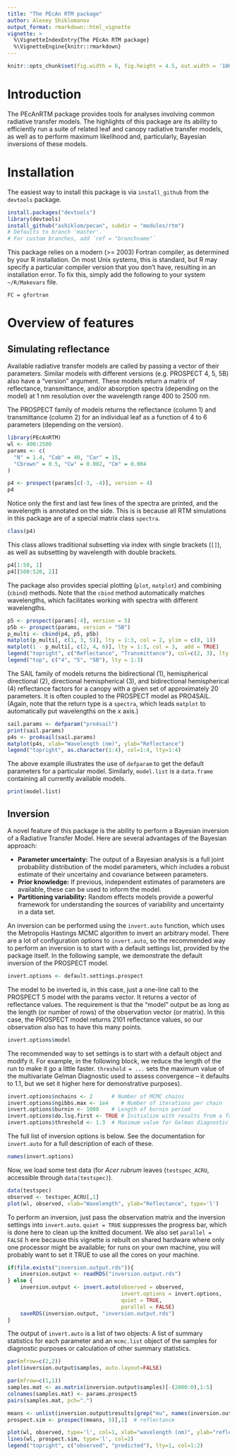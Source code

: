 ```yaml
---
title: "The PEcAn RTM package"
author: Alexey Shiklomanov
output_format: rmarkdown::html_vignette
vignette: >
  %\VignetteIndexEntry{The PEcAn RTM package}
  %\VignetteEngine{knitr::rmarkdown}
---
```


```r
knitr::opts_chunk$set(fig.width = 6, fig.height = 4.5, out.width = '100%', dpi=60)
```

# Introduction

The PEcAnRTM package provides tools for analyses involving common radiative transfer models. The highlights of this package are its ability to efficiently run a suite of related leaf and canopy radiative transfer models, as well as to perform maximum likelihood and, particularly, Bayesian inversions of these models. 

# Installation
The easiest way to install this package is via `install_github` from the `devtools` package.

```r
install.packages("devtools")
library(devtools)
install_github("ashiklom/pecan", subdir = "modules/rtm")
# Defaults to branch 'master'. 
# For custom branches, add `ref = "branchname"`
```

This package relies on a modern (>= 2003) Fortran compiler, as determined by your R installation. On most Unix systems, this is standard, but R may specify a particular compiler version that you don't have, resulting in an installation error. To fix this, simply add the following to your system `~/R/Makevars` file.

```
FC = gfortran
```

# Overview of features

## Simulating reflectance

Available radiative transfer models are called by passing a vector of their parameters. Similar models with different versions (e.g. PROSPECT 4, 5, 5B) also have a "version" argument. These models return a matrix of reflectance, transmittance, and/or absorption spectra (depending on the model) at 1 nm resolution over the wavelength range 400 to 2500 nm.

The PROSPECT family of models returns the reflectance (column 1) and transmittance (column 2) for an individual leaf as a function of 4 to 6 parameters (depending on the version).

```r
library(PEcAnRTM)
wl <- 400:2500
params <- c(
  "N" = 1.4, "Cab" = 40, "Car" = 15,
  "Cbrown" = 0.5, "Cw" = 0.002, "Cm" = 0.004
)

p4 <- prospect(params[c(-3, -4)], version = 4)
p4
```

Notice only the first and last few lines of the spectra are printed, and the wavelength is annotated on the side.
This is is because all RTM simulations in this package are of a special matrix class `spectra`.

```r
class(p4)
```

This class allows traditional subsetting via index with single brackets (`[]`), as well as subsetting by wavelength with double brackets.

```r
p4[1:50, 1]
p4[[500:520, 2]]
```

The package also provides special plotting (`plot`, `matplot`) and combining (`cbind`) methods. Note that the `cbind` method automatically matches wavelengths, which facilitates working with spectra with different wavelengths.

```r
p5 <- prospect(params[-4], version = 5)
p5b <- prospect(params, version = "5B")
p_multi <- cbind(p4, p5, p5b)
matplot(p_multi[, c(1, 3, 5)], lty = 1:3, col = 2, ylim = c(0, 1))
matplot(1 - p_multi[, c(2, 4, 6)], lty = 1:3, col = 3,  add = TRUE)
legend("topright", c("Reflectance", "Transmittance"), col=c(2, 3), lty = 1)
legend("top", c("4", "5", "5B"), lty = 1:3)
```

The SAIL family of models returns the bidirectional (1), hemispherical directional (2), directional hemispherical (3), and bidirectional hemispherical (4) reflectance factors for a canopy with a given set of approximately 20 parameters. It is often coupled to the PROSPECT model as PRO4SAIL. (Again, note that the return type is a `spectra`, which leads `matplot` to automatically put wavelengths on the x axis.)

```r
sail.params <- defparam("pro4sail")
print(sail.params)
p4s <- pro4sail(sail.params)
matplot(p4s, xlab="Wavelength (nm)", ylab="Reflectance")
legend("topright", as.character(1:4), col=1:4, lty=1:4)
```

The above example illustrates the use of `defparam` to get the default parameters for a particular model. Similarly, `model.list` is a `data.frame` containing all currently available models.

```r
print(model.list)
```


## Inversion

A novel feature of this package is the ability to perform a Bayesian inversion of a Radiative Transfer Model. Here are several advantages of the Bayesian approach:

* **Parameter uncertainty:** The output of a Bayesian analysis is a full joint probability distribution of the model parameters, which includes a robust estimate of their uncertainy and covariance between parameters.
* **Prior knowledge:** If previous, independent estimates of parameters are available, these can be used to inform the model.
* **Partitioning variability:** Random effects models provide a powerful framework for understanding the sources of variability and uncertainty in a data set.

An inversion can be performed using the `invert.auto` function, which uses the Metropolis Hastings MCMC algorithm to invert an arbitrary model. There are a lot of configuration options to `invert.auto`, so the recommended way to perform an inversion is to start with a default settings list, provided by the package itself. In the following sample, we demonstrate the default inversion of the PROSPECT model.

```r
invert.options <- default.settings.prospect
```

The model to be inverted is, in this case, just a one-line call to the PROSPECT 5 model with the params vector. It returns a vector of reflectance values. The requirement is that the "model" output be as long as the length (or number of rows) of the observation vector (or matrix). In this case, the PROSPECT model returns 2101 reflectance values, so our observation also has to have this many points.

```r
invert.options$model
```

The recommended way to set settings is to start with a default object and modify it. For example, in the following block, we reduce the length of the run to make it go a little faster. `threshold = ...` sets the maximum value of the multivariate Gelman Diagnostic used to assess convergence -- it defaults to 1.1, but we set it higher here for demonstrative purposes).

```r
invert.options$nchains <- 2      # Number of MCMC chains
invert.options$ngibbs.max <- 1e4    # Number of iterations per chain
invert.options$burnin <- 1000    # Length of burnin period
invert.options$do.lsq.first <- TRUE # Initialize with results from a fast least-squares optimization algorithm
invert.options$threshold <- 1.3  # Maximum value for Gelman diagnostic
```

The full list of inversion options is below. See the documentation for `invert.auto` for a full description of each of these.

```r
names(invert.options)
```

Now, we load some test data (for _Acer rubrum_ leaves (`testspec_ACRU`, accessible through `data(testspec)`).

```r
data(testspec)
observed <- testspec_ACRU[,1]
plot(wl, observed, xlab="Wavelength", ylab="Reflectance", type='l')
```

To perform an inversion, just pass the observation matrix and the inversion settings into `invert.auto`. `quiet = TRUE` 
suppresses the progress bar, which is done here to clean up the knitted document. We also set `parallel = FALSE` h
ere because this vignette is rebuilt on shared hardware where only one processor might be available;
 for runs on your own machine, you will probably want to set it TRUE to use all the cores on your machine.

```r
if(file.exists("inversion.output.rds")){
    inversion.output <- readRDS("inversion.output.rds")
} else {
    inversion.output <- invert.auto(observed = observed,
                                    invert.options = invert.options,
                                    quiet = TRUE,
                                    parallel = FALSE)  
    saveRDS(inversion.output, "inversion.output.rds")
}
```

The output of `invert.auto` is a list of two objects: A list of summary statistics for each parameter and an `mcmc.list` object of the samples for diagnostic purposes or calculation of other summary statistics. 


```r
par(mfrow=c(2,2))
plot(inversion.output$samples, auto.layout=FALSE)

par(mfrow=c(1,1))
samples.mat <- as.matrix(inversion.output$samples)[-(2000:0),1:5]
colnames(samples.mat) <- params.prospect5
pairs(samples.mat, pch=".")

means <- unlist(inversion.output$results[grep("mu", names(inversion.output$results))])[1:5]
prospect.sim <- prospect(means, 5)[,1]  # reflectance

plot(wl, observed, type='l', col=1, xlab="wavelength (nm)", ylab="reflectance")
lines(wl, prospect.sim, type='l', col=2)
legend("topright", c("observed", "predicted"), lty=1, col=1:2)

```
